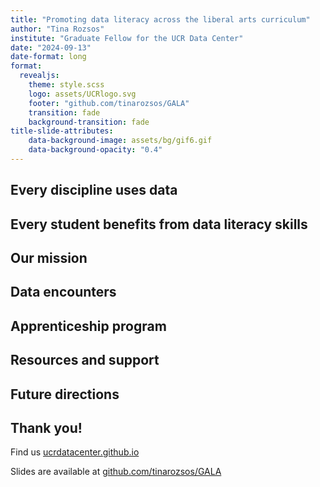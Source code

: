 ```yaml
---
title: "Promoting data literacy across the liberal arts curriculum"
author: "Tina Rozsos"
institute: "Graduate Fellow for the UCR Data Center"
date: "2024-09-13"
date-format: long
format:
  revealjs: 
    theme: style.scss
    logo: assets/UCRlogo.svg
    footer: "github.com/tinarozsos/GALA"
    transition: fade
    background-transition: fade
title-slide-attributes:
    data-background-image: assets/bg/gif6.gif
    data-background-opacity: "0.4"
---
```


## {.i background-image="assets/v1.png"}
## {.i background-image="assets/v3.png"}
## {.i background-image="assets/v250.png"}
## {.i background-image="assets/v1000.png"}

## Every discipline uses data {.c .center background-image="assets/bg/bg3.png"}

## Every student benefits from data literacy skills {.c .center background-image="assets/bg/bg4.png"}

## {background-iframe="https://ucrdatacenter.github.io"}

## Our mission {.c background-image="assets/bg/bg8.png"}

## Data encounters {.c background-image="assets/bg/bg14.png"}

## Apprenticeship program {.c background-image="assets/bg/bg18.png"}

## Resources and support {.c background-image="assets/bg/bg37.png"}

## Future directions {.c background-image="assets/bg/bg47.png"}

## Thank you! {.e background-image="assets/bg/gif5.gif" background-opacity="0.3"}

::: r-fit-text
Find us [ucrdatacenter.github.io](https://ucrdatacenter.github.io)
:::
::: r-fit-text
Slides are available at [github.com/tinarozsos/GALA](https://github.com/tinarozsos/GALA)
:::
::: footer
:::